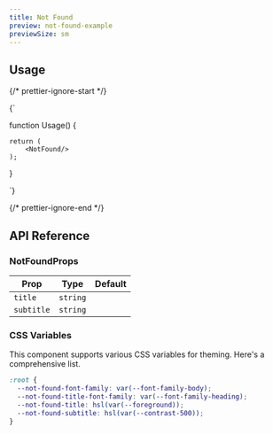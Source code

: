 ```yaml
---
title: Not Found
preview: not-found-example
previewSize: sm
---
```


## Usage

{/* prettier-ignore-start */}

<CodeBlock lang="ts">{`

function Usage() {

    return (
        <NotFound/>
    );
}


`}
</CodeBlock>

{/* prettier-ignore-end */}

## API Reference

### NotFoundProps

| Prop       | Type     | Default |
| ---------- | -------- | ------- |
| `title`    | `string` |         |
| `subtitle` | `string` |         |

### CSS Variables

This component supports various CSS variables for theming. Here's a comprehensive list.

```css
:root {
  --not-found-font-family: var(--font-family-body);
  --not-found-title-font-family: var(--font-family-heading);
  --not-found-title: hsl(var(--foreground));
  --not-found-subtitle: hsl(var(--contrast-500));
}
```
